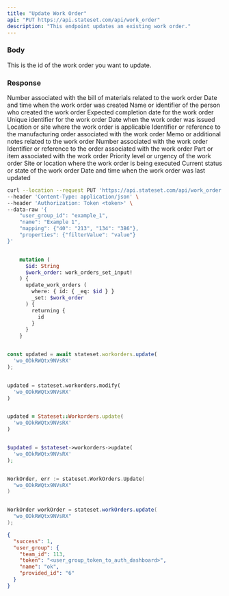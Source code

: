 ```yaml
---
title: "Update Work Order"
api: "PUT https://api.stateset.com/api/work_order"
description: "This endpoint updates an existing work order."
---
```


### Body

<ParamField body="id" type="string">
  This is the id of the work order you want to update.
</ParamField>

### Response

<ResponseField name="bill_of_materials_number" type="string">
  Number associated with the bill of materials related to the work order
</ResponseField>

<ResponseField name="created_at" type="string">
  Date and time when the work order was created
</ResponseField>

<ResponseField name="created_by" type="string">
  Name or identifier of the person who created the work order
</ResponseField>

<ResponseField name="expected_completion_date" type="string">
  Expected completion date for the work order
</ResponseField>

<ResponseField name="id" type="string">
  Unique identifier for the work order
</ResponseField>

<ResponseField name="issue_date" type="string">
  Date when the work order was issued
</ResponseField>

<ResponseField name="location" type="string">
  Location or site where the work order is applicable
</ResponseField>

<ResponseField name="manufacture_order" type="string">
  Identifier or reference to the manufacturing order associated with the work order
</ResponseField>

<ResponseField name="memo" type="string">
  Memo or additional notes related to the work order
</ResponseField>

<ResponseField name="number" type="string">
  Number associated with the work order
</ResponseField>

<ResponseField name="order_number" type="string">
  Identifier or reference to the order associated with the work order
</ResponseField>

<ResponseField name="part" type="string">
  Part or item associated with the work order
</ResponseField>

<ResponseField name="priority" type="string">
  Priority level or urgency of the work order
</ResponseField>

<ResponseField name="site" type="string">
  Site or location where the work order is being executed
</ResponseField>

<ResponseField name="status" type="string">
  Current status or state of the work order
</ResponseField>

<ResponseField name="updated_at" type="string">
  Date and time when the work order was last updated
</ResponseField>


<RequestExample>

```bash cURL
curl --location --request PUT 'https://api.stateset.com/api/work_order' \
--header 'Content-Type: application/json' \
--header 'Authorization: Token <token>' \
--data-raw '{
    "user_group_id": "example_1",
    "name": "Example 1",
    "mapping": {"40": "213", "134": "386"},
    "properties": {"filterValue": "value"}
}'
```

```graphQL GraphQL

    mutation (
      $id: String
      $work_order: work_orders_set_input!
    ) {
      update_work_orders (
        where: { id: { _eq: $id } }
        _set: $work_order
      ) {
        returning {
          id
        }
      }
    }
```

```javascript Node.js

const updated = await stateset.workorders.update(
  'wo_ODkRWQtx9NVsRX'
);

```

```python Python

updated = stateset.workorders.modify(
  'wo_ODkRWQtx9NVsRX'
)

```

```ruby Ruby

updated = Stateset::Workorders.update(
  'wo_ODkRWQtx9NVsRX'
)

```

```php PHP

$updated = $stateset->workorders->update(
  'wo_ODkRWQtx9NVsRX'
);

```

```go Go

WorkOrder, err := stateset.WorkOrders.Update(
  "wo_ODkRWQtx9NVsRX"
)

```

```java Java

WorkOrder workOrder = stateset.workOrders.update(
  "wo_ODkRWQtx9NVsRX"
);

```


</RequestExample>

<ResponseExample>

```json Response
{
  "success": 1,
  "user_group": {
    "team_id": 113,
    "token": "<user_group_token_to_auth_dashboard>",
    "name": "ok",
    "provided_id": "6"
  }
}
```

</ResponseExample>
